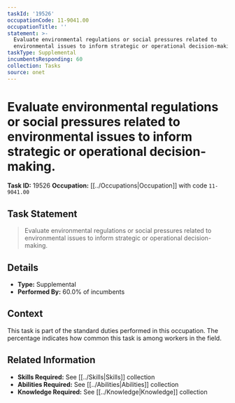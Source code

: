 ```yaml
---
taskId: '19526'
occupationCode: 11-9041.00
occupationTitle: ''
statement: >-
  Evaluate environmental regulations or social pressures related to
  environmental issues to inform strategic or operational decision-making.
taskType: Supplemental
incumbentsResponding: 60
collection: Tasks
source: onet
---
```

# Evaluate environmental regulations or social pressures related to environmental issues to inform strategic or operational decision-making.

**Task ID:** 19526
**Occupation:** [[../Occupations|Occupation]] with code `11-9041.00`

## Task Statement

> Evaluate environmental regulations or social pressures related to environmental issues to inform strategic or operational decision-making.

## Details

- **Type:** Supplemental
- **Performed By:** 60.0% of incumbents

## Context

This task is part of the standard duties performed in this occupation. The percentage indicates how common this task is among workers in the field.

## Related Information

- **Skills Required:** See [[../Skills|Skills]] collection
- **Abilities Required:** See [[../Abilities|Abilities]] collection
- **Knowledge Required:** See [[../Knowledge|Knowledge]] collection
